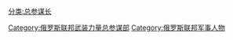[[分类:总参谋长|分类:总参谋长]]
[[Category:俄罗斯联邦武装力量总参谋部|Category:俄罗斯联邦武装力量总参谋部]]
[[Category:俄罗斯联邦军事人物|Category:俄罗斯联邦军事人物]]